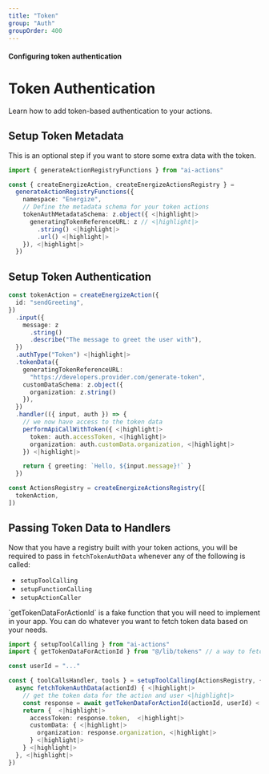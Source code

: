 ```yaml
---
title: "Token"
group: "Auth"
groupOrder: 400
---
```


#### Configuring token authentication

# Token Authentication

Learn how to add token-based authentication to your actions.

## Setup Token Metadata

<Info>
This is an optional step if you want to store some extra data with the token.
</Info>

```typescript:index.ts
import { generateActionRegistryFunctions } from "ai-actions"

const { createEnergizeAction, createEnergizeActionsRegistry } =
  generateActionRegistryFunctions({
    namespace: "Energize",
    // Define the metadata schema for your token actions
    tokenAuthMetadataSchema: z.object({ <|highlight|>
      generatingTokenReferenceURL: z // <|highlight|>
        .string() <|highlight|>
        .url() <|highlight|>
    }), <|highlight|>
  })
```

## Setup Token Authentication

```typescript:index.ts
const tokenAction = createEnergizeAction({
  id: "sendGreeting",
})
  .input({
    message: z
      .string()
      .describe("The message to greet the user with"),
  })
  .authType("Token") <|highlight|>
  .tokenData({
    generatingTokenReferenceURL:
      "https://developers.provider.com/generate-token",
    customDataSchema: z.object({
      organization: z.string()
    }),
  })
  .handler(({ input, auth }) => {
    // we now have access to the token data
    performApiCallWithToken({ <|highlight|>
      token: auth.accessToken, <|highlight|>
      organization: auth.customData.organization, <|highlight|>
    }) <|highlight|>

    return { greeting: `Hello, ${input.message}!` }
  })

const ActionsRegistry = createEnergizeActionsRegistry([
  tokenAction,
])
```

## Passing Token Data to Handlers

Now that you have a registry built with your token actions, you will be required to pass in `fetchTokenAuthData` whenever any of the following is called:
- `setupToolCalling`
- `setupFunctionCalling`
- `setupActionCaller`

<Note>
`getTokenDataForActionId` is a fake function that you will need to implement in your app. You can do whatever you want to fetch token data based on your needs.
</Note>

```typescript:index.ts
import { setupToolCalling } from "ai-actions"
import { getTokenDataForActionId } from "@/lib/tokens" // a way to fetch tokens for users/actions on your app

const userId = "..."

const { toolCallsHandler, tools } = setupToolCalling(ActionsRegistry, {
  async fetchTokenAuthData(actionId) { <|highlight|>
    // get the token data for the action and user <|highlight|>
    const response = await getTokenDataForActionId(actionId, userId) <|highlight|>
    return {  <|highlight|>
      accessToken: response.token,  <|highlight|>
      customData: { <|highlight|>
        organization: response.organization, <|highlight|>
      } <|highlight|>
    } <|highlight|>
  }, <|highlight|>
})
```

